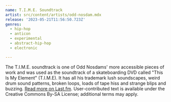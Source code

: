 ```yaml
---
name: T.I.M.E. Soundtrack
artist: src/content/artists/odd-nosdam.mdx
release: '2023-05-21T11:56:50.723Z'
genres:
  - hip-hop
  - anticon
  - experimental
  - abstract-hip-hop
  - electronic

---
```


 The T.I.M.E. soundtrack is one of Odd Nosdams' more accessible pieces of work and was used as the soundtrack of a skateboarding DVD called "This Is My Element" (T.I.M.E). It has all his trademark lush soundscapes, weird drum sound patterns, broken loops, loads of tape hiss and strange blips and buzzing. <a href="https://www.last.fm/music/Odd+Nosdam/T.I.M.E.+Soundtrack">Read more on Last.fm</a>. User-contributed text is available under the Creative Commons By-SA License; additional terms may apply.
 